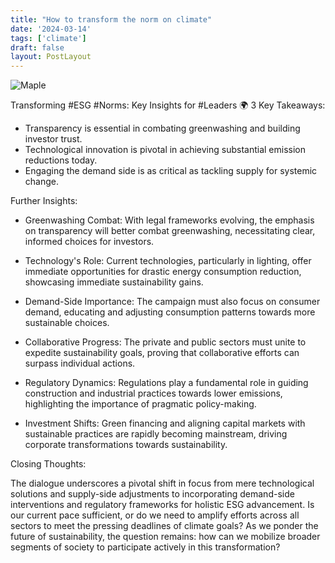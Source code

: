 ```yaml
---
title: "How to transform the norm on climate"
date: '2024-03-14'
tags: ['climate']
draft: false
layout: PostLayout
---
```


<div className="flex justify-center">
<div className="my-1 w-full px-2 xl:my-1 xl:w-1/2 xl:px-2">
    <img src="https://img.youtube.com/vi/oY350n-fblU/0.jpg" alt="Maple" className="mx-auto h-58 w-auto" />
</div>
</div>

Transforming #ESG #Norms: Key Insights for #Leaders  🌍
3 Key Takeaways:

- Transparency is essential in combating greenwashing and building investor trust.
- Technological innovation is pivotal in achieving substantial emission reductions today.
- Engaging the demand side is as critical as tackling supply for systemic change.

Further Insights:

- Greenwashing Combat: With legal frameworks evolving, the emphasis on transparency will better combat greenwashing, necessitating clear, informed choices for investors.

- Technology's Role: Current technologies, particularly in lighting, offer immediate opportunities for drastic energy consumption reduction, showcasing immediate sustainability gains.

- Demand-Side Importance: The campaign must also focus on consumer demand, educating and adjusting consumption patterns towards more sustainable choices.

- Collaborative Progress: The private and public sectors must unite to expedite sustainability goals, proving that collaborative efforts can surpass individual actions.

- Regulatory Dynamics: Regulations play a fundamental role in guiding construction and industrial practices towards lower emissions, highlighting the importance of pragmatic policy-making.

- Investment Shifts: Green financing and aligning capital markets with sustainable practices are rapidly becoming mainstream, driving corporate transformations towards sustainability.

Closing Thoughts:

The dialogue underscores a pivotal shift in focus from mere technological solutions and supply-side adjustments to incorporating demand-side interventions and regulatory frameworks for holistic ESG advancement. Is our current pace sufficient, or do we need to amplify efforts across all sectors to meet the pressing deadlines of climate goals? As we ponder the future of sustainability, the question remains: how can we mobilize broader segments of society to participate actively in this transformation?
